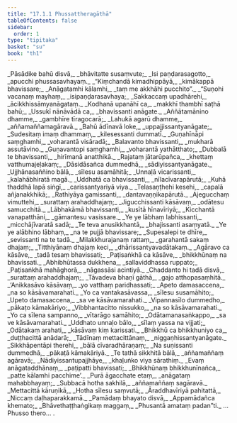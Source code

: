 ```yaml
---
title: "17.1.1 Phussattheragāthā"
tableOfContents: false
sidebar:
  order: 1
type: "tipitaka"
basket: "su"
book: "th1"
---
```



<DynamicBreadcrumb />

<Division number="949" book="th1" bookNo="19" page="341">

<Paragraph number="1298" type="verses" book="th1">
_Pāsādike bahū disvā,_  
_bhāvitatte susaṃvute;_  
_Isi paṇḍarasagotto,_  
_apucchi phussasavhayaṃ._  

</Paragraph>

</Division>
<Division number="950" book="th1" bookNo="19" page="341">

<Paragraph number="1299" type="verses" book="th1">
_“Kiṃchandā kimadhippāyā,_  
_kimākappā bhavissare;_  
_Anāgatamhi kālamhi,_  
_taṃ me akkhāhi pucchito”._  

</Paragraph>

</Division>
<Division number="951" book="th1" bookNo="19" page="341">

<Paragraph number="1300" type="verses" book="th1">
_“Suṇohi vacanaṃ mayhaṃ,_  
_isipaṇḍarasavhaya;_  
_Sakkaccaṃ upadhārehi,_  
_ācikkhissāmyanāgataṃ._  

</Paragraph>

</Division>
<Division number="952" book="th1" bookNo="19" page="341">

<Paragraph number="1301" type="verses" book="th1">
_Kodhanā upanāhī ca,_  
_makkhī thambhī saṭhā bahū;_  
_Ussukī nānāvādā ca,_  
_bhavissanti anāgate._  

</Paragraph>

</Division>
<Division number="953" book="th1" bookNo="19" page="341">

<Paragraph number="1302" type="verses" book="th1">
_Aññātamānino dhamme,_  
_gambhīre tīragocarā;_  
_Lahukā agarū dhamme,_  
_aññamaññamagāravā._  

</Paragraph>

</Division>
<Division number="954" book="th1" bookNo="19" page="341">

<Paragraph number="1303" type="verses" book="th1">
_Bahū ādīnavā loke,_  
_uppajjissantyanāgate;_  
_Sudesitaṃ imaṃ dhammaṃ,_  
_kilesessanti dummatī._  

</Paragraph>

</Division>
<Division number="955" book="th1" bookNo="19" page="341">

<Paragraph number="1304" type="verses" book="th1">
_Guṇahīnāpi saṃghamhi,_  
_voharantā visāradā;_  
_Balavanto bhavissanti,_  
_mukharā assutāvino._  

</Paragraph>

</Division>
<Division number="956" book="th1" bookNo="19" page="341">

<Paragraph number="1305" type="verses" book="th1">
_Guṇavantopi saṃghamhi,_  
_voharantā yathātthato;_  
_Dubbalā te bhavissanti,_  
_hirīmanā anatthikā._  

</Paragraph>

</Division>
<Division number="957" book="th1" bookNo="19" page="341">

<Paragraph number="1306" type="verses" book="th1">
_Rajataṃ jātarūpañca,_  
_khettaṃ vatthumajeḷakaṃ;_  
_Dāsidāsañca dummedhā,_  
_sādiyissantyanāgate._  

</Paragraph>

</Division>
<Division number="958" book="th1" bookNo="19" page="341">

<Paragraph number="1307" type="verses" book="th1">
_Ujjhānasaññino bālā,_  
_sīlesu asamāhitā;_  
_Unnaḷā vicarissanti,_  
_kalahābhiratā magā._  

</Paragraph>

</Division>
<Division number="959" book="th1" bookNo="19" page="341">

<Paragraph number="1308" type="verses" book="th1">
_Uddhatā ca bhavissanti,_  
_nīlacīvarapārutā;_  
_Kuhā thaddhā lapā siṅgī,_  
_carissantyariyā viya._  

</Paragraph>

</Division>
<Division number="960" book="th1" bookNo="19" page="341">

<Paragraph number="1309" type="verses" book="th1">
_Telasaṇṭhehi kesehi,_  
_capalā añjanakkhikā;_  
_Rathiyāya gamissanti,_  
_dantavaṇṇikapārutā._  

</Paragraph>

</Division>
<Division number="961" book="th1" bookNo="19" page="342">

<Paragraph number="1310" type="verses" book="th1">
_Ajegucchaṃ vimuttehi,_  
_surattaṃ arahaddhajaṃ;_  
_Jigucchissanti kāsāvaṃ,_  
_odātesu samucchitā._  

</Paragraph>

</Division>
<Division number="962" book="th1" bookNo="19" page="342">

<Paragraph number="1311" type="verses" book="th1">
_Lābhakāmā bhavissanti,_  
_kusītā hīnavīriyā;_  
_Kicchantā vanapatthāni,_  
_gāmantesu vasissare._  

</Paragraph>

</Division>
<Division number="963" book="th1" bookNo="19" page="342">

<Paragraph number="1312" type="verses" book="th1">
_Ye ye lābhaṃ labhissanti,_  
_micchājīvaratā sadā;_  
_Te teva anusikkhantā,_  
_bhajissanti asaṃyatā._  

</Paragraph>

</Division>
<Division number="964" book="th1" bookNo="19" page="342">

<Paragraph number="1313" type="verses" book="th1">
_Ye ye alābhino lābhaṃ,_  
_na te pujjā bhavissare;_  
_Supesalepi te dhīre,_  
_sevissanti na te tadā._  

</Paragraph>

</Division>
<Division number="965" book="th1" bookNo="19" page="342">

<Paragraph number="1314" type="verses" book="th1">
_Milakkhurajanaṃ rattaṃ,_  
_garahantā sakaṃ dhajaṃ;_  
_Titthiyānaṃ dhajaṃ keci,_  
_dhārissantyavadātakaṃ._  

</Paragraph>

</Division>
<Division number="966" book="th1" bookNo="19" page="342">

<Paragraph number="1315" type="verses" book="th1">
_Agāravo ca kāsāve,_  
_tadā tesaṃ bhavissati;_  
_Paṭisaṅkhā ca kāsāve,_  
_bhikkhūnaṃ na bhavissati._  

</Paragraph>

</Division>
<Division number="967" book="th1" bookNo="19" page="342">

<Paragraph number="1316" type="verses" book="th1">
_Abhibhūtassa dukkhena,_  
_sallaviddhassa ruppato;_  
_Paṭisaṅkhā mahāghorā,_  
_nāgassāsi acintiyā._  

</Paragraph>

</Division>
<Division number="968" book="th1" bookNo="19" page="342">

<Paragraph number="1317" type="verses" book="th1">
_Chaddanto hi tadā disvā,_  
_surattaṃ arahaddhajaṃ;_  
_Tāvadeva bhaṇī gāthā,_  
_gajo atthopasaṃhitā._  

</Paragraph>

</Division>
<Division number="969" book="th1" bookNo="19" page="342">

<Paragraph number="1318" type="verses" book="th1">
_‘Anikkasāvo kāsāvaṃ,_  
_yo vatthaṃ paridhassati;_  
_Apeto damasaccena,_  
_na so kāsāvamarahati._  

</Paragraph>

</Division>
<Division number="970" book="th1" bookNo="19" page="342">

<Paragraph number="1319" type="verses" book="th1">
_Yo ca vantakasāvassa,_  
_sīlesu susamāhito;_  
_Upeto damasaccena,_  
_sa ve kāsāvamarahati._  

</Paragraph>

</Division>
<Division number="971" book="th1" bookNo="19" page="342">

<Paragraph number="1320" type="verses" book="th1">
_Vipannasīlo dummedho,_  
_pākaṭo kāmakāriyo;_  
_Vibbhantacitto nissukko,_  
_na so kāsāvamarahati._  

</Paragraph>

</Division>
<Division number="972" book="th1" bookNo="19" page="342">

<Paragraph number="1321" type="verses" book="th1">
_Yo ca sīlena sampanno,_  
_vītarāgo samāhito;_  
_Odātamanasaṅkappo,_  
_sa ve kāsāvamarahati._  

</Paragraph>

</Division>
<Division number="973" book="th1" bookNo="19" page="342">

<Paragraph number="1322" type="verses" book="th1">
_Uddhato unnaḷo bālo,_  
_sīlaṃ yassa na vijjati;_  
_Odātakaṃ arahati,_  
_kāsāvaṃ kiṃ karissati._  

</Paragraph>

</Division>
<Division number="974" book="th1" bookNo="19" page="343">

<Paragraph number="1323" type="verses" book="th1">
_Bhikkhū ca bhikkhuniyo ca,_  
_duṭṭhacittā anādarā;_  
_Tādīnaṃ mettacittānaṃ,_  
_niggaṇhissantyanāgate._  

</Paragraph>

</Division>
<Division number="975" book="th1" bookNo="19" page="343">

<Paragraph number="1324" type="verses" book="th1">
_Sikkhāpentāpi therehi,_  
_bālā cīvaradhāraṇaṃ;_  
_Na suṇissanti dummedhā,_  
_pākaṭā kāmakāriyā._  

</Paragraph>

</Division>
<Division number="976" book="th1" bookNo="19" page="343">

<Paragraph number="1325" type="verses" book="th1">
_Te tathā sikkhitā bālā,_  
_aññamaññaṃ agāravā;_  
_Nādiyissantupajjhāye,_  
_khaḷuṅko viya sārathiṃ._  

</Paragraph>

</Division>
<Division number="977" book="th1" bookNo="19" page="343">

<Paragraph number="1326" type="verses" book="th1">
_Evaṃ anāgataddhānaṃ,_  
_paṭipatti bhavissati;_  
_Bhikkhūnaṃ bhikkhunīnañca,_  
_patte kālamhi pacchime’._  

</Paragraph>

</Division>
<Division number="978" book="th1" bookNo="19" page="343">

<Paragraph number="1327" type="verses" book="th1">
_Purā āgacchate etaṃ,_  
_anāgataṃ mahabbhayaṃ;_  
_Subbacā hotha sakhilā,_  
_aññamaññaṃ sagāravā._  

</Paragraph>

</Division>
<Division number="979" book="th1" bookNo="19" page="343">

<Paragraph number="1328" type="verses" book="th1">
_Mettacittā kāruṇikā,_  
_Hotha sīlesu saṃvutā;_  
_Āraddhavīriyā pahitattā,_  
_Niccaṃ daḷhaparakkamā._  

</Paragraph>

</Division>
<Division number="980" book="th1" bookNo="19" page="343">

<Paragraph number="1329" type="verses" book="th1">
_Pamādaṃ bhayato disvā,_  
_Appamādañca khemato;_  
_Bhāvethaṭṭhaṅgikaṃ maggaṃ,_  
_Phusantā amataṃ padan”ti._  


</Paragraph>
</Division>

<Paragraph number="1330" type="center" book="th1">
…  Phusso thero… .
</Paragraph>